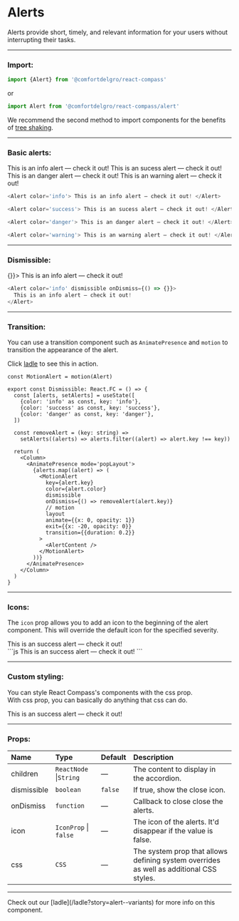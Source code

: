 
# Alerts

Alerts provide short, timely, and relevant information for your users without interrupting their tasks.

---

### Import:

```js
import {Alert} from '@comfortdelgro/react-compass'
```

or

```js
import Alert from '@comfortdelgro/react-compass/alert'
```

We recommend the second method to import components for the benefits of [tree shaking](https://developer.mozilla.org/en-US/docs/Glossary/Tree_shaking).

---

### Basic alerts:

<section className={styles.componentShowcaseContainer}>
  <Alert color='info'>This is an info alert — check it out!</Alert>
  <Alert color='success'>This is an sucess alert — check it out!</Alert>
  <Alert color='danger'>This is an danger alert — check it out!</Alert>
  <Alert color='warning'>This is an warning alert — check it out!</Alert>
</section>

```js
<Alert color='info'> This is an info alert — check it out! </Alert>

<Alert color='success'> This is an sucess alert — check it out! </Alert>

<Alert color='danger'> This is an danger alert — check it out! </Alert>

<Alert color='warning'> This is an warning alert — check it out! </Alert>
```

---

### Dismissible:

<section className={styles.componentShowcaseContainer}>
  <Alert color='info' dismissible onDismiss={() => {}}>
    This is an info alert — check it out!
  </Alert>
</section>

```js
<Alert color='info' dismissible onDismiss={() => {}}>
  This is an info alert — check it out!
</Alert>
```

---

### Transition:

You can use a transition component such as `AnimatePresence` and `motion` to transition the appearance of the alert.

Click [ladle](/ladle?story=alert--dismissible) to see this in action.

```tsx
const MotionAlert = motion(Alert)

export const Dismissible: React.FC = () => {
  const [alerts, setAlerts] = useState([
    {color: 'info' as const, key: 'info'},
    {color: 'success' as const, key: 'success'},
    {color: 'danger' as const, key: 'danger'},
  ])

  const removeAlert = (key: string) =>
    setAlerts((alerts) => alerts.filter((alert) => alert.key !== key))

  return (
    <Column>
      <AnimatePresence mode='popLayout'>
        {alerts.map((alert) => (
          <MotionAlert
            key={alert.key}
            color={alert.color}
            dismissible
            onDismiss={() => removeAlert(alert.key)}
            // motion
            layout
            animate={{x: 0, opacity: 1}}
            exit={{x: -20, opacity: 0}}
            transition={{duration: 0.2}}
          >
            <AlertContent />
          </MotionAlert>
        ))}
      </AnimatePresence>
    </Column>
  )
}
```

---

### Icons:

The `icon` prop allows you to add an icon to the beginning of the alert component. This will override the default icon for the specified severity.

<section className={styles.componentShowcaseContainer}>
  <Alert color='success' icon={faChessKing}>
    This is an success alert — check it out!
  </Alert>
</section>
```js
<Alert color='success' icon={faChessKing}>
  This is an success alert — check it out!
</Alert>
```

---

### Custom styling:

You can style React Compass's components with the css prop. <br/>
With css prop, you can basically do anything that css can do.

<section className={styles.componentShowcaseContainer}>
  <Alert
    color='success'
    css={{backgroundColor: 'orange', '&:hover': {backgroundColor: 'red'}}}
  >
    This is an success alert — check it out!
  </Alert>
</section>

---

### Props:

| Name        | Type                   | Default | Description                                                                             |
| :---------- | :--------------------- | :------ | :-------------------------------------------------------------------------------------- |
| children    | `ReactNode` \|`String` | —       | The content to display in the accordion.                                                |
| dismissible | `boolean`              | `false` | If true, show the close icon.                                                           |
| onDismiss   | `function`             | —       | Callback to close close the alerts.                                                     |
| icon        | `IconProp` \| `false`  | —       | The icon of the alerts. It'd disappear if the value is false.                           |
| css         | `CSS`                  | —       | The system prop that allows defining system overrides as well as additional CSS styles. |

---

<Callout>
  Check out our [ladle](/ladle?story=alert--variants) for more info on this
  component.
</Callout>
